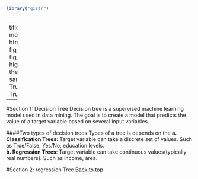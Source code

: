 

```r
library("gistr")



```

---
title: "Tree model"
output:
  html_document:
    fig_height: 4
    fig_width: 10
    highlight: tango
    theme: sandstone
    toc: True
    toc_float: True

---


#Section 1: Decision Tree
Decision tree is a supervised machine learning model used in data mining. The goal is to create a model that predicts the value of a target variable based on several input variables.  

####Two types of decision trees
Types of a tree is depends on the 
__a. Classification Trees__: Target variable can take a discrete set of values. Such as True/False, Yes/No, education levels.    
__b. Regression Trees__: Target variable can take continuous values(typically real numbers). Such as income, area.

#Section 2: regression Tree
<a href="#header">Back to top</a>

